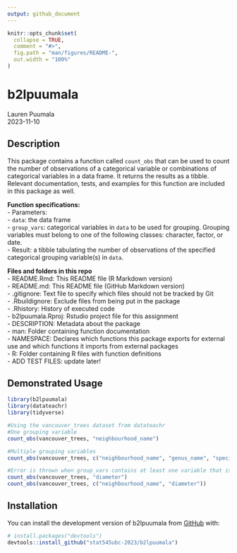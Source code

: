 ```yaml
---
output: github_document
---
```


<!-- README.md is generated from README.Rmd. Please edit that file -->

```r
knitr::opts_chunk$set(
  collapse = TRUE,
  comment = "#>",
  fig.path = "man/figures/README-",
  out.width = "100%"
)
```

# b2lpuumala
Lauren Puumala  
2023-11-10  
<!-- badges: start -->
<!-- badges: end -->

## Description
This package contains a function called `count_obs` that can be used to count the number of observations of a categorical variable or combinations of categorical variables in a data frame. It returns the results as a tibble. Relevant documentation, tests, and examples for this function are included in this package as well.  
  
**Function specifications:**    
- Parameters:  
  - `data`: the data frame  
  - `group_vars`: categorical variables in `data` to be used for grouping. Grouping variables must belong to one of the following classes: character, factor, or date.  
- Result: a tibble tabulating the number of observations of the specified categorical grouping variable(s) in `data`.  

**Files and folders in this repo**  
- README.Rmd: This README file (R Markdown version)  
- README.md: This README file (GitHub Markdown version)  
- .gitignore: Text file to specify which files should not be tracked by Git  
- .Rbuildignore: Exclude files from being put in the package  
- .Rhistory: History of executed code  
- b2lpuumala.Rproj: Rstudio project file for this assignment  
- DESCRIPTION: Metadata about the package  
- man: Folder containing function documentation  
- NAMESPACE: Declares which functions this package exports for external use and which functions it imports from external packages  
- R: Folder containing R files with function definitions  
- ADD TEST FILES: update later!  


## Demonstrated Usage  
```r
library(b2lpuumala)
library(datateachr)
library(tidyverse)

#Using the vancouver_trees dataset from datateachr
#One grouping variable
count_obs(vancouver_trees, "neighbourhood_name")

#Multiple grouping variables
count_obs(vancouver_trees, c("neighbourhood_name", "genus_name", "species_name"))

#Error is thrown when group_vars contains at least one variable that is the wrong class
count_obs(vancouver_trees, "diameter")
count_obs(vancouver_trees, c("neighbourhood_name", "diameter"))
```

## Installation

You can install the development version of b2lpuumala from [GitHub](https://github.com/) with:

``` r
# install.packages("devtools")
devtools::install_github("stat545ubc-2023/b2lpuumala")
```
